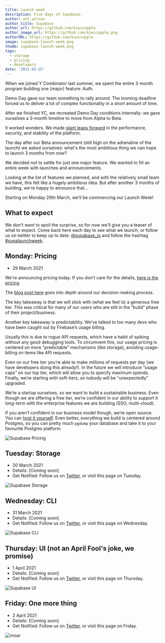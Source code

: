 ```yaml
---
title: Launch week
description: Five days of Supabase.
author: ant_wilson
author_title: Supabase
author_url: https://github.com/kiwicopple
author_image_url: https://github.com/kiwicopple.png
authorURL: https://github.com/kiwicopple
image: supabase-launch-week.png
thumb: supabase-launch-week.png
tags:
  - storage
  - pricing
  - developers
date: '2021-03-25'
---
```


When we joined Y Combinator last summer, we spent the entire 3-month program building one (major) feature: Auth. 

Demo Day gave our team something to rally around. The looming deadline forced us to deliver a lot of complex functionality in a short amount of time.

After we finished YC, we recreated Demo Day conditions internally: we gave ourselves a 3-month timeline to move from Alpha to Beta. 

It worked wonders. We made [giant leaps forward](https://supabase.io/beta) in the performance, security, and 
stability of the platform.

The day after our Beta announcement (still high on the adrenaline of the launch) we asked ourselves: 
what's the most ambitious thing we can hope to launch 3 months from now?

We decided not to settle for just one major feature. We wanted to fill an entire week with launches and announcements. 

Looking at the list of features we planned, and with the relatively small team we have, this felt like a hugely ambitious idea. 
But after another 3 months of building, we're happy to announce that...

Starting on Monday 29th March, we'll be commencing our Launch Week!


## What to expect

We don't want to spoil the surprise, so for now we'll give you a teaser of what to expect. Come back here each day to see what we launch, 
or follow us on twitter to keep up to date: [@supabase_io](https://twitter.com/supabase_io) and follow the hashtag [#supalaunchweek](https://twitter.com/hashtag/supalaunchweek).

## Monday: Pricing

- 29 March 2021

We're announcing pricing today. If you don’t care for the details, [here is the pricing](https://supabase.io/pricing).

The [blog post here](https://supabase.io/blog/2021/03/29/pricing) goes into depth around our decision-making process.

The key takeaway is that we will stick with (what we feel is) a generous free tier. This was critical for many of our users who are still in the “build” phase of their project/business.

Another key takeaway is predictability. We’ve talked to too many devs who have been caught out by Firebase’s usage billing.

Usually this is due to rogue API requests, which have a habit of spiking without any good debugging tools. To circumvent this, our usage pricing is centered on more “predictable” mechanisms (like storage), avoiding usage-billing on items like API requests.

Even on our free tier you’re able to make millions of requests per day (we have developers doing this already!). In the future we will introduce “usage caps” on our top tier, which will allow you to specify maximum spends. Finally, we’re starting with soft-tiers, so nobody will be “unexpectedly” upgraded.

We’re a startup ourselves, so we want to build a sustainable business. Even though we are offering a free tier, we’re confident in our ability to support it long-term with the enterprise features we are building (SSO, multi-cloud).

If you aren’t confident in our business model though, we’re open source. You can [host it yourself](https://github.com/supabase/supabase/tree/master/docker). Even better, everything we build is centered around Postgres, so you can pretty much `pgdump` your database and take it to your favourite Postgres platform.

![Supabase Pricing](/new/images/blog/launch-week/bernie-1.png)

## Tuesday: Storage

- 30 March 2021
- Details: [Coming soon]
- Get Notified: Follow us on [Twitter](https://twitter.com/supabase_io), or visit this page on Tuesday.

![Supabase Storage](/new/images/blog/launch-week/bernie-2.png)

## Wednesday: CLI

- 31 March 2021
- Details: [Coming soon]
- Get Notified: Follow us on [Twitter](https://twitter.com/supabase_io), or visit this page on Wednesday.

![Supabase CLI](/new/images/blog/launch-week/bernie-3.png)

## Thursday: UI (not an April Fool's joke, we promise)

- 1 April 2021
- Details: [Coming soon]
- Get Notified: Follow us on [Twitter](https://twitter.com/supabase_io), or visit this page on Thursday.

![Supabase UI](/new/images/blog/launch-week/bernie-4.png)

## Friday: One more thing 

- 2 April 2021
- Details: [Coming soon]
- Get Notified: Follow us on [Twitter](https://twitter.com/supabase_io), or visit this page on Friday.

![moar](/new/images/blog/launch-week/bernie-5.png)
